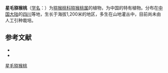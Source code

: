 {{Speciesbox
| name = 星毛猕猴桃
| status = en
| status_system = iucn3.1
| image =
| genus = Actinidia
| species = stellato-pilosa
| authority = C. Y. Chang
}}

'''星毛猕猴桃'''（[[学名|学名]]：{{lang|la|''Actinidia stellato-pilosa''}}）为[[猕猴桃科|猕猴桃科]][[猕猴桃属|猕猴桃属]]的植物，为中国的特有植物。分布在[[中国大陆|中国大陆]]的[[四川|四川]]等地，生长于海拔1,200米的地区，多生在山地灌丛中，目前尚未由人工引种栽培。

== 参考文献 ==
<div class="references-small">
* {{cite web| url =http://www.bioinfo.cn/db05/KmzwSpecies.php?action=view&id=406| title =星毛猕猴桃| work =《中国高等植物数据库全库》| publisher =中国科学院微生物研究所| author =昆明植物研究所| accessdate =2009-02-21| deadurl =yes| archiveurl =https://web.archive.org/web/20160305024942/http://www.bioinfo.cn/db05/KmzwSpecies.php?action=view&id=406| archivedate =2016-03-05}}
* {{IUCN2008|assessors=China Plant Specialist Group|year=2004|id=46392|title=Actinidia stellato-pilosa|downloaded=2009-02-21}}</div>
{{Taxonbar|from=Q4676896}}

[[Category:猕猴桃属|星毛猕猴桃]]


{{植物小作品}}